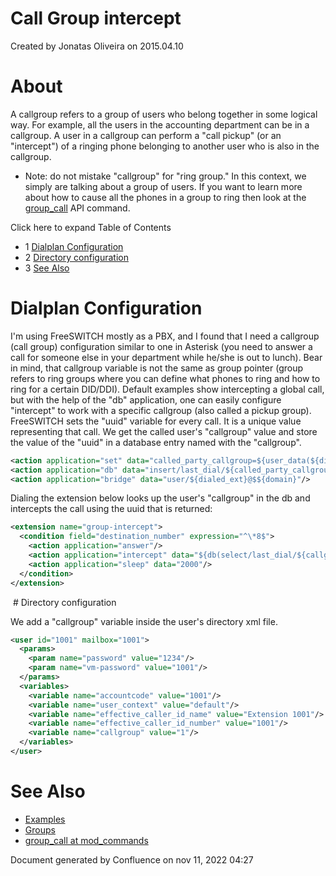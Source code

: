 
# Call Group intercept 

 Created by  Jonatas Oliveira on 2015.04.10

# About

A callgroup refers to a group of users who belong together in some logical way. For example, all the users in the accounting department can be in a callgroup. A user in a callgroup can perform a "call pickup" (or an "intercept") of a ringing phone belonging to another user who is also in the callgroup.

* Note: do not mistake "callgroup" for "ring group." In this context, we simply are talking about a group of users. If you want to learn more about how to cause all the phones in a group to ring then look at the [group\_call](../Modules/mod_commands_1966741.mdx#group_call) API command.

Click here to expand Table of Contents

* 1 [Dialplan Configuration](#dialplan-configuration)
* 2 [Directory configuration](#directory-configuration)
* 3 [See Also](#see-also)

# Dialplan Configuration

I'm using FreeSWITCH mostly as a PBX, and I found that I need a callgroup (call group) configuration similar to one in Asterisk (you need to answer a call for someone else in your department while he/she is out to lunch). Bear in mind, that callgroup variable is not the same as group pointer (group refers to ring groups where you can define what phones to ring and how to ring for a certain DID/DDI). Default examples show intercepting a global call, but with the help of the "db" application, one can easily configure "intercept" to work with a specific callgroup (also called a pickup group). FreeSWITCH sets the "uuid" variable for every call. It is a unique value representing that call. We get the called user's "callgroup" value and store the value of the "uuid" in a database entry named with the "callgroup".

```xml
<action application="set" data="called_party_callgroup=${user_data(${dialed_ext}@${domain} var callgroup)}"/>
<action application="db" data="insert/last_dial/${called_party_callgroup}/${uuid}"/>
<action application="bridge" data="user/${dialed_ext}@$${domain}"/>
```

Dialing the extension below looks up the user's "callgroup" in the db and intercepts the call using the uuid that is returned:

```xml
<extension name="group-intercept">
  <condition field="destination_number" expression="^\*8$">
    <action application="answer"/>
    <action application="intercept" data="${db(select/last_dial/${callgroup})}"/>
    <action application="sleep" data="2000"/>
  </condition>
</extension>
```

 # Directory configuration

We add a "callgroup" variable inside the user's directory xml file.

```xml
<user id="1001" mailbox="1001">
  <params>
    <param name="password" value="1234"/>
    <param name="vm-password" value="1001"/>
  </params>
  <variables>
    <variable name="accountcode" value="1001"/>
    <variable name="user_context" value="default"/>
    <variable name="effective_caller_id_name" value="Extension 1001"/>
    <variable name="effective_caller_id_number" value="1001"/>
    <variable name="callgroup" value="1"/>
  </variables>
</user>
```

# See Also

* [Examples](../Examples/index.mdx#about)
* [Groups](../Directory/XML-User-Directory/index.mdx#groups)
* [group\_call at mod\_commands](../Modules/mod_commands_1966741.mdx#group_call)

Document generated by Confluence on nov 11, 2022 04:27
